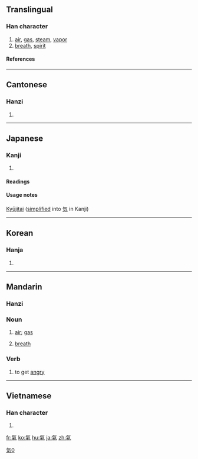 {{see|气|気}}
{{wikipedia|qi}}
==Translingual==

===Han character===
{{Han char|rn=84|rad=气|as=06|sn=10|four=8091<sub>7</sub>|canj=人弓火木 (ONFD)}}

# [[air]], [[gas]], [[steam]], [[vapor]]
# [[breath]], [[spirit]]

====References====
{{Han ref|kx=0599.120|dkj=17059|dj=0990.260|hdz=32011.140|uh=6C23|ud=27683|bh=AEF0|bd=44784}}

----

==Cantonese==

===Hanzi===
{{yue-hanzi|jyut=|y=hei3}}

# {{defn|Cantonese}}

----

==Japanese==

===Kanji===
{{ja-kanji|grade=|rs=气06}}

# {{defn|Japanese}}

====Readings====
{{ja-readings|on=[[き]] (ki), [[け]] (ke)|kun=[[いき]] (iki)}}

====Usage notes====
[[Kyūjitai]] ([[simplified]] into [[気]] in Kanji)

----

==Korean==

===Hanja===
{{ko-hanja|hangeul=기|eumhun=|rv=gi|mr=ki|y=ki}}

# {{defn|Korean}}

----

==Mandarin==

===Hanzi===
{{cmn-hanzi|sim=气|pin=[[qì]] ([[qi4]])|wg=ch'i<sup>4</sup>}}

===Noun===
{{cmn-noun|t|pin=qì|pint=qi4|tra=氣|sim=气|rs=气06}}

# {{Intermediate Mandarin|lang=zh-tw|skey=气06}} [[air]]; [[gas]]
# {{Intermediate Mandarin|lang=zh-tw|skey=气06}} [[breath]]

===Verb===
{{cmn-verb|t|pin=qì|pint=qi4|tra=氣|sim=气|rs=气06}}

# {{Elementary Mandarin|lang=zh-tw|skey=气06}} to get [[angry]]

----

==Vietnamese==

===Han character===
{{vi-hantu|[[khí]]}}

# {{defn|Vietnamese}}

[[Category:CJKV characters simplified differently in Japan and China|氣0]]

[[fr:氣]]
[[ko:氣]]
[[hu:氣]]
[[ja:氣]]
[[zh:氣]]